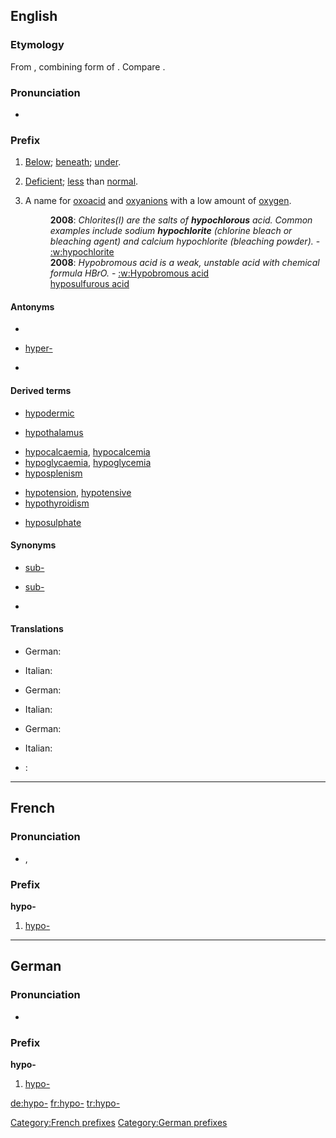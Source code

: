 ==English==

===Etymology===
From {{AGr.}} {{term|sc=polytonic|ὑπο-|tr=hypo-|lang=grc}}, combining form of {{term|sc=polytonic|ὑπό|tr=hypó||under|lang=grc}}. Compare {{term|sub-|lang=en}}.

===Pronunciation===
* {{a|RP}} {{IPA|/ˈhaɪpəʊ/}}

===Prefix===
{{infl|en|prefix|cat=prefixes}}

# {{anatomy}} [[below|Below]]; [[beneath]]; [[under]].
# {{medicine}} [[deficient|Deficient]]; [[less]] than [[normal]].
# {{rfv-sense}} {{chemistry}} A name for [[oxoacid]] and [[oxyanion]]s with a low amount of [[oxygen]].
#: '''2008''': ''Chlorites(I) are the salts of '''hypochlorous''' acid. Common examples include sodium '''hypochlorite''' (chlorine bleach or bleaching agent) and calcium hypochlorite (bleaching powder).'' - [[:w:hypochlorite]]
#: '''2008''': ''Hypobromous acid is a weak, unstable acid with chemical formula HBrO. '' - [[:w:Hypobromous acid]]
#: [[hyposulfurous acid]]
====Antonyms====
* {{sense|Anatomical sense}}
* {{sense|Medical sense}} [[hyper-]] <!-- may also be in other senses -->
* {{sense|Chemical sense}}

====Derived terms====
{{rel-top|Terms derived from the ''hypo-'' prefix in the anatomical sense}}
* [[hypodermic]]
{{rel-mid}}
* [[hypothalamus]]
{{rel-bottom}}
{{rel-top|Terms derived from the ''hypo-'' prefix in the medical sense}}
* [[hypocalcaemia]], [[hypocalcemia]]
* [[hypoglycaemia]], [[hypoglycemia]]
* [[hyposplenism]]
{{rel-mid}}
* [[hypotension]], [[hypotensive]]
* [[hypothyroidism]]
{{rel-bottom}}
{{rel-top|Terms derived from the ''hypo-'' prefix in the chemical sense}}
* [[hyposulphate]]
{{rel-mid}}
{{rel-bottom}}

====Synonyms====
* {{sense|Anatomical sense}} [[sub-]] {{i|Latinate}}
* {{sense|Medical sense}} [[sub-]] {{i|Latinate}}
* {{sense|Chemical sense}}

====Translations====
{{trans-top|Anatomical sense}}
* German: {{t+|de|hypo-}}
{{trans-mid}}
* Italian: {{t-|it|ipo-}}
{{trans-bottom}}

{{trans-top|Medical sense}}
* German: {{t+|de|hypo-}}
{{trans-mid}}
* Italian: {{t-|it|ipo-}}
{{trans-bottom}}

{{trans-top|Chemical sense}}
* German: {{t+|de|hypo-}}
{{trans-mid}}
* Italian: {{t-|it|ipo-}}
{{trans-bottom}}

{{checktrans-top}}
* {{ttbc|French}}: {{t+|fr|hypo-}}
{{checktrans-mid}}
{{checktrans-bottom}}

----

==French==

===Pronunciation===
* {{IPA|/ipɔ/}}, {{SAMPA|/ipO/}}

===Prefix===
'''hypo-'''

# [[hypo-#English|hypo-]]

[[Category:French prefixes]]

----

==German==

===Pronunciation===
*{{IPA|/ˈhypo/}}

===Prefix===
'''hypo-'''

# [[hypo-#English|hypo-]]

[[Category:German prefixes]]

[[de:hypo-]]
[[fr:hypo-]]
[[tr:hypo-]]